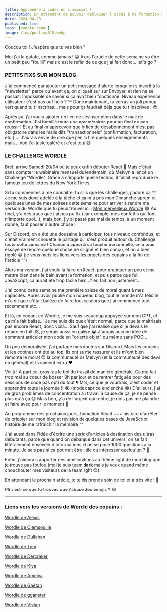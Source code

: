 ---
title: Apprendre a coder en s'amusant !
description: En attendant de pouvoir débloquer l'accès à ma formation à React, j'ai fait un peut tout et n'importe quoi ces 3 dernières semaines... Et surtout n'importe quoi à vrai dire ! 😂
date: 2024-04-28
published: true
tags: [compte-rendu]
image: /img/postimg015.webp
---

Coucou toi ! J'espère que tu vas bien ?

Moi j'ai la patate, comme jamais ! 😁 Alors l'article de cette semaine va être un petit peu "fouilli" mais c'est le reflet de ce que j'ai fait donc... let's go ?

### PETITS FIXS SUR MON BLOG

J'ai commencé par ajouter un petit message d'alerte lorsqu'on s'inscrit à la "newsletter" parce qu'avant ça, on cliquait sur sur Envoyer, et rien ne se passait. Impossible de savoir si ça avait bien fonctionné. Niveau expérience utilisateur c'est pas ouf hein ? ^^ Donc maintenant, tu verras un joli popup vert quand tu t'inscriras... mais pour ça faudrait déjà que tu t'inscrives ! 😉

Après ça, j'ai voulu ajouter un lien de désinscription dans le mail de confirmation. J'ai bataillé toute une aprem/soirée pour au final ne pas réussir ! Et au final m'apercevoir que le lien de désabonnement n'est pas obligatoire dans les mails dits "transactionnels" (confirmation, facturation, etc.).... J'aurais envie de dire que j'en ai tiré quelques enseignements mais... non j'ai juste galéré et c'est tout 😅

### LE CHALLENGE WORDLE

Bref, arrive Samedi 20/04 où je peux enfin débuter React 🤩 Mais c'était sans compter le webinaire mensuel du lendemain, où Melvyn a lancé un Challenge "Wordle". Grâce à n'importe quelle techno, il fallait reproduire le fameux jeu de lettres du New York Times.

Si tu commences à me connaître, tu sais que les challenges, j'adore ça ^^ Je me suis donc attelée à la tâche et ça m'a pris mon Dimanche aprem et quelques unes de mes soirées cette semaine pour arriver à rendre ma version du Wordle que tu peux trouver ici : [Mon merveilleux Wordle](https://sl-code.dev/wordle) 😂 Au final, y'a des trucs que j'ai pas pu fix (par exemple, mes confettis qui font n'importe quoi...), mais bon, j'y ai passé pas mal de temps, à un moment donné, faut passer à autre chose !

Sur Discord, on a été une douzaine à participer, tous niveaux confondus, et c'était vraiment chouette le partage qui s'est produit autour du Challenge toute cette semaine ! Chacun a apporté sa touche personnelle, on a tous essayé de rendre quelque chose de soigné et bien conçu, et on a bien rigolé 😁 (je vous mets les liens vers les projets des copains à la fin de l'article ^^)

Alors ma version, j'ai voulu la faire en React, pour pratiquer un peu et me mettre bien dans le bain avant la formation, et puis parce que full JavaScript, ça aurait été trop facile hein...? en fait non justement...

J'ai connu cette semaine ma première baisse de moral quant à mes capacités. Après avoir publié mon nouveau blog, tout le monde m'a félicité, m'a dit que c'était balèze de faire tout ça alors que j'ai commencé tout récemment etc...

Et là, en codant ce Wordle, je me suis beaucoup appuyée sur mon GPT, et ça m'a fait balisé... Je me suis dis que c'était normal, parce que je maîtrisais pas encore React, donc voilà... Sauf que j'ai réalisé que si je devais le refaire en full JS, je serais aussi en galère 😭 J'aurais aucune idée de comment articuler mon code en "orienté objet" ou même sans POO...

Un peu démoralisée, j'ai partagé mes doutes sur Discord. Mais les copains et les copines ont été au top, ils ont su me rassurer et ils m'ont bien remonté le moral 😍 la communauté de Melvyn (et la communauté des devs en général) est vraiment extra ❤️

Voilà ! A part ça, gros ras le bol du travail de manière générale. Ca me fait trop mal au coeur de bosser 8h par jour et de rentrer fatiguée pour des sessions de code pas opti du tout 💔 Moi, ce que je voudrais, c'est coder et apprendre toute la journée !! 😭 (mode caprice enclenché 😂) D'ailleurs, j'ai de gros problèmes de concentration au travail à cause de ça, je ne pense plus qu'à ça 😅 Mais bon, y'a de l'argent qui rentre, je dois pas me plaindre et faire avec pour le moment 💪

Au programme des prochains jours, formation React +++ histoire d'arrêter de bricoler sur mon blog et révision de quelques bases de JavaScript histoire de me rafraîchir la mémoire ^^

J'ai aussi dans l'idée d'écrire une série d'articles à destination des ultras débutants, parce que quand on débarque dans cet univers, on se fait littéralement ensevelir d'informations et on se pose 1000 questions à la minute. Je sais pas si ça pourrait être utile ou intéresser quelqu'un ? 🤔

Enfin, j'aimerais apporter des améliorations au thème light de mon blog que je trouve pas foufou (moi je suis team **dark** mais je veux quand même chouchouter mes visiteurs de la team light 😊)

En attendant le prochain article, je te dis prends soin de toi et à très vite ! 💫

PS : est-ce que tu trouves que j'abuse des emojis ? 😂

---

### Liens vers les versions de Wordle des copains :

[Wordle de Alexis ](https://wordle-game-sigma-eight.vercel.app/)

[Wordle de Clemsouille ](https://wordle-clems.netlify.app/)

[Wordle de Dullahan](https://wordle.renaud-caira.com/)

[Wordle de Tom](https://www.wordle.tomcaufrier.be/)

[Wordle de Dercraker](https://motdle.dercraker.fr)

[Wordle de Kiya](https://wordle-by-cecile.vercel.app/)

[Wordle de Amelya](https://wordle-amelya.netlify.app/)

[Wordle de Gaëtan](https://steellgold.fr/wordle)

[Wordle de gganster](https://windle.netlify.app/)

[Wordle de Vivian](https://wordle-challenge-vb.vercel.app/)


